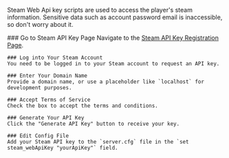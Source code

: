 
Steam Web Api key scripts are used to access the player's steam information. Sensitive data such as account password email is inaccessible, so don't worry about it.

<Steps>
    ### Go to Steam API Key Page
    Navigate to the <a href={"https://steamcommunity.com/dev/apikey"} style={{ color: '#008ae6' }}>Steam API Key Registration Page</a>.

    ### Log into Your Steam Account
    You need to be logged in to your Steam account to request an API key.

    ### Enter Your Domain Name
    Provide a domain name, or use a placeholder like `localhost` for development purposes.

    ### Accept Terms of Service
    Check the box to accept the terms and conditions.

    ### Generate Your API Key
    Click the "Generate API Key" button to receive your key.

    ### Edit Config File
    Add your Steam API key to the `server.cfg` file in the `set steam_webApiKey "yourApiKey"` field.
</Steps>